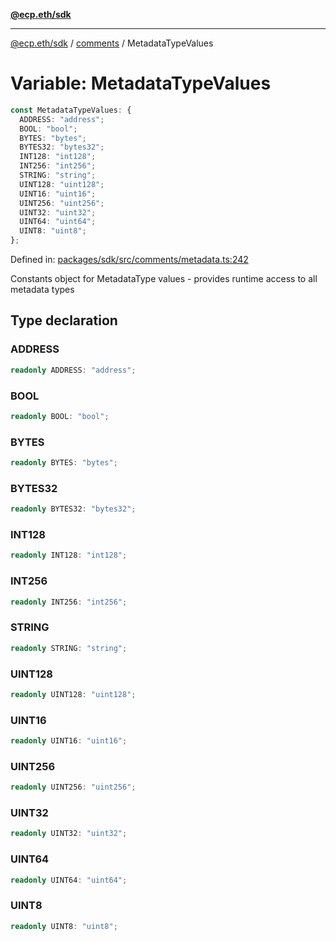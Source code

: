 [**@ecp.eth/sdk**](../../index.mdx)

***

[@ecp.eth/sdk](/sdk-reference/index.mdx) / [comments](/sdk-reference/comments/index.mdx) / MetadataTypeValues

# Variable: MetadataTypeValues

```ts
const MetadataTypeValues: {
  ADDRESS: "address";
  BOOL: "bool";
  BYTES: "bytes";
  BYTES32: "bytes32";
  INT128: "int128";
  INT256: "int256";
  STRING: "string";
  UINT128: "uint128";
  UINT16: "uint16";
  UINT256: "uint256";
  UINT32: "uint32";
  UINT64: "uint64";
  UINT8: "uint8";
};
```

Defined in: [packages/sdk/src/comments/metadata.ts:242](https://github.com/ecp-eth/comments-monorepo/blob/main/packages/sdk/src/comments/metadata.ts#L242)

Constants object for MetadataType values - provides runtime access to all metadata types

## Type declaration

### ADDRESS

```ts
readonly ADDRESS: "address";
```

### BOOL

```ts
readonly BOOL: "bool";
```

### BYTES

```ts
readonly BYTES: "bytes";
```

### BYTES32

```ts
readonly BYTES32: "bytes32";
```

### INT128

```ts
readonly INT128: "int128";
```

### INT256

```ts
readonly INT256: "int256";
```

### STRING

```ts
readonly STRING: "string";
```

### UINT128

```ts
readonly UINT128: "uint128";
```

### UINT16

```ts
readonly UINT16: "uint16";
```

### UINT256

```ts
readonly UINT256: "uint256";
```

### UINT32

```ts
readonly UINT32: "uint32";
```

### UINT64

```ts
readonly UINT64: "uint64";
```

### UINT8

```ts
readonly UINT8: "uint8";
```
